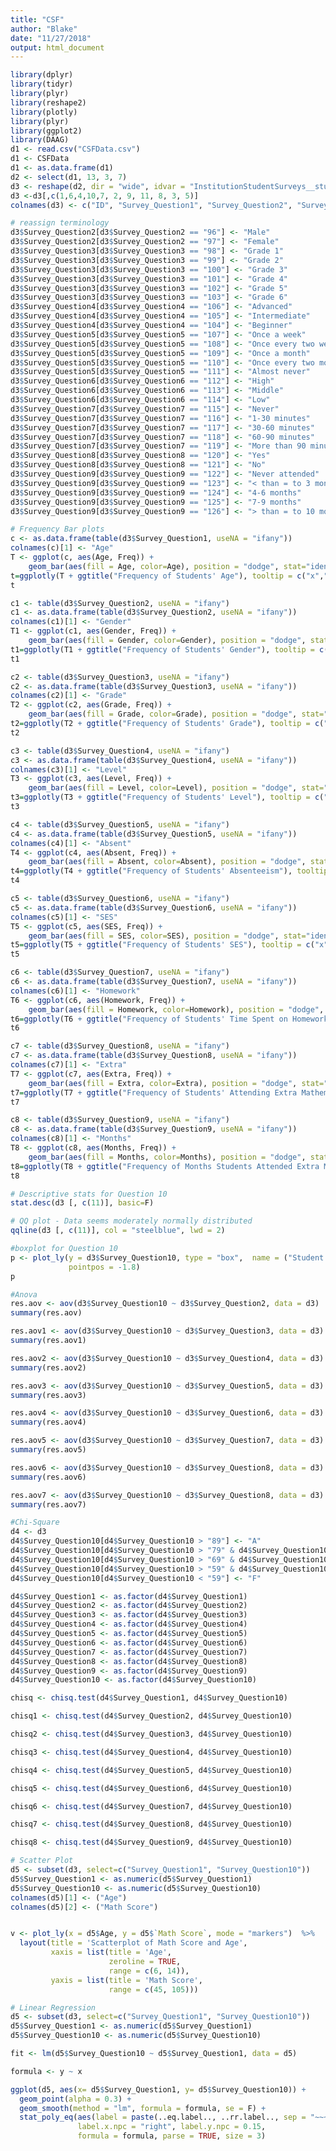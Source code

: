 ```yaml
---
title: "CSF"
author: "Blake"
date: "11/27/2018"
output: html_document
---
```


```r
library(dplyr)
library(tidyr)
library(plyr)
library(reshape2)
library(plotly)
library(plyr)
library(ggplot2)
library(DAAG)
d1 <- read.csv("CSFData.csv")
d1 <- CSFData
d1 <- as.data.frame(d1)
d2 <- select(d1, 13, 3, 7)
d3 <- reshape(d2, dir = "wide", idvar = "InstitutionStudentSurveys__student_id", timevar = "SurveyQuestions__code")
d3 <-d3[,c(1,6,4,10,7, 2, 9, 11, 8, 3, 5)]
colnames(d3) <- c("ID", "Survey_Question1", "Survey_Question2", "Survey_Question3", "Survey_Question4", "Survey_Question5", "Survey_Question6", "Survey_Question7", "Survey_Question8", "Survey_Question9", "Survey_Question10")

# reassign terminology
d3$Survey_Question2[d3$Survey_Question2 == "96"] <- "Male"
d3$Survey_Question2[d3$Survey_Question2 == "97"] <- "Female"
d3$Survey_Question3[d3$Survey_Question3 == "98"] <- "Grade 1"
d3$Survey_Question3[d3$Survey_Question3 == "99"] <- "Grade 2"
d3$Survey_Question3[d3$Survey_Question3 == "100"] <- "Grade 3"
d3$Survey_Question3[d3$Survey_Question3 == "101"] <- "Grade 4"
d3$Survey_Question3[d3$Survey_Question3 == "102"] <- "Grade 5"
d3$Survey_Question3[d3$Survey_Question3 == "103"] <- "Grade 6"
d3$Survey_Question4[d3$Survey_Question4 == "106"] <- "Advanced"
d3$Survey_Question4[d3$Survey_Question4 == "105"] <- "Intermediate"
d3$Survey_Question4[d3$Survey_Question4 == "104"] <- "Beginner"
d3$Survey_Question5[d3$Survey_Question5 == "107"] <- "Once a week"
d3$Survey_Question5[d3$Survey_Question5 == "108"] <- "Once every two weeks"
d3$Survey_Question5[d3$Survey_Question5 == "109"] <- "Once a month"
d3$Survey_Question5[d3$Survey_Question5 == "110"] <- "Once every two months"
d3$Survey_Question5[d3$Survey_Question5 == "111"] <- "Almost never"
d3$Survey_Question6[d3$Survey_Question6 == "112"] <- "High"
d3$Survey_Question6[d3$Survey_Question6 == "113"] <- "Middle"
d3$Survey_Question6[d3$Survey_Question6 == "114"] <- "Low"
d3$Survey_Question7[d3$Survey_Question7 == "115"] <- "Never"
d3$Survey_Question7[d3$Survey_Question7 == "116"] <- "1-30 minutes"
d3$Survey_Question7[d3$Survey_Question7 == "117"] <- "30-60 minutes"
d3$Survey_Question7[d3$Survey_Question7 == "118"] <- "60-90 minutes"
d3$Survey_Question7[d3$Survey_Question7 == "119"] <- "More than 90 minutes"
d3$Survey_Question8[d3$Survey_Question8 == "120"] <- "Yes"
d3$Survey_Question8[d3$Survey_Question8 == "121"] <- "No"
d3$Survey_Question9[d3$Survey_Question9 == "122"] <- "Never attended"
d3$Survey_Question9[d3$Survey_Question9 == "123"] <- "< than = to 3 months"
d3$Survey_Question9[d3$Survey_Question9 == "124"] <- "4-6 months"
d3$Survey_Question9[d3$Survey_Question9 == "125"] <- "7-9 months"
d3$Survey_Question9[d3$Survey_Question9 == "126"] <- "> than = to 10 months"

# Frequency Bar plots
c <- as.data.frame(table(d3$Survey_Question1, useNA = "ifany"))
colnames(c)[1] <- "Age"
T <- ggplot(c, aes(Age, Freq)) +   
    geom_bar(aes(fill = Age, color=Age), position = "dodge", stat="identity")+ theme(axis.text.x=element_text(angle=90, hjust=1))
t=ggplotly(T + ggtitle("Frequency of Students' Age"), tooltip = c("x","y"))
t

c1 <- table(d3$Survey_Question2, useNA = "ifany")
c1 <- as.data.frame(table(d3$Survey_Question2, useNA = "ifany"))
colnames(c1)[1] <- "Gender"
T1 <- ggplot(c1, aes(Gender, Freq)) +   
    geom_bar(aes(fill = Gender, color=Gender), position = "dodge", stat="identity")+ theme(axis.text.x=element_text(angle=90, hjust=1))
t1=ggplotly(T1 + ggtitle("Frequency of Students' Gender"), tooltip = c("x","y"))
t1

c2 <- table(d3$Survey_Question3, useNA = "ifany")
c2 <- as.data.frame(table(d3$Survey_Question3, useNA = "ifany"))
colnames(c2)[1] <- "Grade"
T2 <- ggplot(c2, aes(Grade, Freq)) +   
    geom_bar(aes(fill = Grade, color=Grade), position = "dodge", stat="identity")+ theme(axis.text.x=element_text(angle=90, hjust=1))
t2=ggplotly(T2 + ggtitle("Frequency of Students' Grade"), tooltip = c("x","y"))
t2

c3 <- table(d3$Survey_Question4, useNA = "ifany")
c3 <- as.data.frame(table(d3$Survey_Question4, useNA = "ifany"))
colnames(c3)[1] <- "Level"
T3 <- ggplot(c3, aes(Level, Freq)) +   
    geom_bar(aes(fill = Level, color=Level), position = "dodge", stat="identity")+ theme(axis.text.x=element_text(angle=90, hjust=1))
t3=ggplotly(T3 + ggtitle("Frequency of Students' Level"), tooltip = c("x","y"))
t3

c4 <- table(d3$Survey_Question5, useNA = "ifany")
c4 <- as.data.frame(table(d3$Survey_Question5, useNA = "ifany"))
colnames(c4)[1] <- "Absent"
T4 <- ggplot(c4, aes(Absent, Freq)) +   
    geom_bar(aes(fill = Absent, color=Absent), position = "dodge", stat="identity")+ theme(axis.text.x=element_text(angle=90, hjust=1))
t4=ggplotly(T4 + ggtitle("Frequency of Students' Absenteeism"), tooltip = c("x","y"))
t4

c5 <- table(d3$Survey_Question6, useNA = "ifany")
c5 <- as.data.frame(table(d3$Survey_Question6, useNA = "ifany"))
colnames(c5)[1] <- "SES"
T5 <- ggplot(c5, aes(SES, Freq)) +   
    geom_bar(aes(fill = SES, color=SES), position = "dodge", stat="identity")+ theme(axis.text.x=element_text(angle=90, hjust=1))
t5=ggplotly(T5 + ggtitle("Frequency of Students' SES"), tooltip = c("x","y"))
t5

c6 <- table(d3$Survey_Question7, useNA = "ifany")
c6 <- as.data.frame(table(d3$Survey_Question7, useNA = "ifany"))
colnames(c6)[1] <- "Homework"
T6 <- ggplot(c6, aes(Homework, Freq)) +   
    geom_bar(aes(fill = Homework, color=Homework), position = "dodge", stat="identity")+ theme(axis.text.x=element_text(angle=90, hjust=1))
t6=ggplotly(T6 + ggtitle("Frequency of Students' Time Spent on Homework"), tooltip = c("x","y"))
t6

c7 <- table(d3$Survey_Question8, useNA = "ifany")
c7 <- as.data.frame(table(d3$Survey_Question8, useNA = "ifany"))
colnames(c7)[1] <- "Extra"
T7 <- ggplot(c7, aes(Extra, Freq)) +   
    geom_bar(aes(fill = Extra, color=Extra), position = "dodge", stat="identity")+ theme(axis.text.x=element_text(angle=90, hjust=1))
t7=ggplotly(T7 + ggtitle("Frequency of Students' Attending Extra Mathematics classes"), tooltip = c("x","y"))
t7

c8 <- table(d3$Survey_Question9, useNA = "ifany")
c8 <- as.data.frame(table(d3$Survey_Question9, useNA = "ifany"))
colnames(c8)[1] <- "Months"
T8 <- ggplot(c8, aes(Months, Freq)) +   
    geom_bar(aes(fill = Months, color=Months), position = "dodge", stat="identity")+ theme(axis.text.x=element_text(angle=90, hjust=1))
t8=ggplotly(T8 + ggtitle("Frequency of Months Students Attended Extra Mathematics classes"), tooltip = c("x","y"))
t8

# Descriptive stats for Question 10
stat.desc(d3 [, c(11)], basic=F)

# QQ plot - Data seems moderately normally distributed
qqline(d3 [, c(11)], col = "steelblue", lwd = 2)

#boxplot for Question 10
p <- plot_ly(y = d3$Survey_Question10, type = "box",  name = ("Student's current grade in the Mathematics course"), boxpoints = "all", jitter = 0.3,
             pointpos = -1.8)
p

#Anova
res.aov <- aov(d3$Survey_Question10 ~ d3$Survey_Question2, data = d3)
summary(res.aov)

res.aov1 <- aov(d3$Survey_Question10 ~ d3$Survey_Question3, data = d3)
summary(res.aov1)

res.aov2 <- aov(d3$Survey_Question10 ~ d3$Survey_Question4, data = d3)
summary(res.aov2)

res.aov3 <- aov(d3$Survey_Question10 ~ d3$Survey_Question5, data = d3)
summary(res.aov3)

res.aov4 <- aov(d3$Survey_Question10 ~ d3$Survey_Question6, data = d3)
summary(res.aov4)

res.aov5 <- aov(d3$Survey_Question10 ~ d3$Survey_Question7, data = d3)
summary(res.aov5)

res.aov6 <- aov(d3$Survey_Question10 ~ d3$Survey_Question8, data = d3)
summary(res.aov6)

res.aov7 <- aov(d3$Survey_Question10 ~ d3$Survey_Question8, data = d3)
summary(res.aov7)

#Chi-Square
d4 <- d3
d4$Survey_Question10[d4$Survey_Question10 > "89"] <- "A"
d4$Survey_Question10[d4$Survey_Question10 > "79" & d4$Survey_Question10 < "90"] <- "B"
d4$Survey_Question10[d4$Survey_Question10 > "69" & d4$Survey_Question10 < "80"] <- "C"
d4$Survey_Question10[d4$Survey_Question10 > "59" & d4$Survey_Question10 < "70"] <- "D"
d4$Survey_Question10[d4$Survey_Question10 < "59"] <- "F"

d4$Survey_Question1 <- as.factor(d4$Survey_Question1)
d4$Survey_Question2 <- as.factor(d4$Survey_Question2)
d4$Survey_Question3 <- as.factor(d4$Survey_Question3)
d4$Survey_Question4 <- as.factor(d4$Survey_Question4)
d4$Survey_Question5 <- as.factor(d4$Survey_Question5)
d4$Survey_Question6 <- as.factor(d4$Survey_Question6)
d4$Survey_Question7 <- as.factor(d4$Survey_Question7)
d4$Survey_Question8 <- as.factor(d4$Survey_Question8)
d4$Survey_Question9 <- as.factor(d4$Survey_Question9)
d4$Survey_Question10 <- as.factor(d4$Survey_Question10)

chisq <- chisq.test(d4$Survey_Question1, d4$Survey_Question10)

chisq1 <- chisq.test(d4$Survey_Question2, d4$Survey_Question10)

chisq2 <- chisq.test(d4$Survey_Question3, d4$Survey_Question10)

chisq3 <- chisq.test(d4$Survey_Question4, d4$Survey_Question10)

chisq4 <- chisq.test(d4$Survey_Question5, d4$Survey_Question10)

chisq5 <- chisq.test(d4$Survey_Question6, d4$Survey_Question10)

chisq6 <- chisq.test(d4$Survey_Question7, d4$Survey_Question10)

chisq7 <- chisq.test(d4$Survey_Question8, d4$Survey_Question10)

chisq8 <- chisq.test(d4$Survey_Question9, d4$Survey_Question10)

# Scatter Plot
d5 <- subset(d3, select=c("Survey_Question1", "Survey_Question10"))
d5$Survey_Question1 <- as.numeric(d5$Survey_Question1)
d5$Survey_Question10 <- as.numeric(d5$Survey_Question10)
colnames(d5)[1] <- ("Age")
colnames(d5)[2] <- ("Math Score")


v <- plot_ly(x = d5$Age, y = d5$`Math Score`, mode = "markers")  %>%
  layout(title = 'Scatterplot of Math Score and Age',
         xaxis = list(title = 'Age',
                      zeroline = TRUE,
                      range = c(6, 14)),
         yaxis = list(title = 'Math Score',
                      range = c(45, 105)))

# Linear Regression
d5 <- subset(d3, select=c("Survey_Question1", "Survey_Question10"))
d5$Survey_Question1 <- as.numeric(d5$Survey_Question1)
d5$Survey_Question10 <- as.numeric(d5$Survey_Question10)

fit <- lm(d5$Survey_Question10 ~ d5$Survey_Question1, data = d5)

formula <- y ~ x

ggplot(d5, aes(x= d5$Survey_Question1, y= d5$Survey_Question10)) +
  geom_point(alpha = 0.3) +
  geom_smooth(method = "lm", formula = formula, se = F) +
  stat_poly_eq(aes(label = paste(..eq.label.., ..rr.label.., sep = "~~~")), 
               label.x.npc = "right", label.y.npc = 0.15,
               formula = formula, parse = TRUE, size = 3)

```

